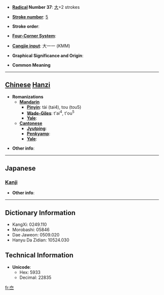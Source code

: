 * '''[[Wiktionary:Chinese radical index| Radical]] Number 37''': [[Wiktionary:Chinese radical index 大|大]]+2 strokes

* '''[[Wiktionary:Chinese total strokes index|Stroke number]]''': [[Wiktionary:Chinese total strokes index 5|5]]

* '''Stroke order''': 

* '''[[Wiktionary:Chinese four corner index|Four-Corner System]]''': 

* '''[[Wiktionary:Chinese Cangjie index|Cangjie input]]''': 大一一 (KMM)

* '''Graphical Significance and Origin''': 

* '''Common Meaning'''

----

== [[Chinese]] [[Hanzi]] ==

* '''Romanizations'''
** '''[[Mandarin]]'''
*** '''[[Pinyin]]''': tài (tai4), tou (tou5)
*** '''[[Wade-Giles]]''': t'ai<sup>4</sup>, t'ou<sup>5</sup>
*** '''[[Yale]]''': 
** '''[[Cantonese]]'''
*** '''[[Jyutping]]''':
*** '''[[Penkyamp]]''': 
*** '''[[Yale]]''': 

* '''Other info''': 

----

==Japanese==
===[[Kanji]]===
{{kanji|on readings=[[たい]] (tai)|kun readings=}}

* '''Other info''':  

----

== Dictionary Information ==

* KangXi: 0249.110
* Morobashi: 05846
* Dae Jaweon: 0509.020
* Hanyu Da Zidian: 10524.030

== Technical Information ==

* '''Unicode''':
** Hex: 5933
** Decimal: 22835

[[fr:夳]]